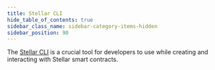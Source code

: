 ```yaml
---
title: Stellar CLI
hide_table_of_contents: true
sidebar_class_name: sidebar-category-items-hidden
sidebar_position: 90
---
```


The [Stellar CLI] is a crucial tool for developers to use while creating and interacting with Stellar smart contracts.

[stellar cli]: ../../../tools/developer-tools.mdx#cli
